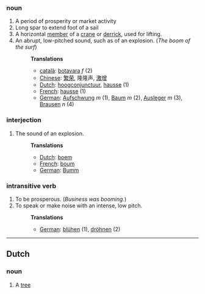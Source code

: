 === noun ===
#A period of prosperity or market activity
#Long spar to extend foot of a sail
#A horizontal [[member]] of a [[crane]] or [[derrick]], used for lifting.
#An abrupt, low-pitched sound, such as of an explosion. (''The boom of the surf'')
#:'''Translations'''
#:*[[català]]: [[botavara]] ''f'' (2) 
#:*[[Chinese]]: [[繁荣]], 隆隆声, [[激增]]
#:*[[Dutch]]: [[hoogconjunctuur]], [[hausse]] (1)
#:*[[French]]: [[hausse]] (1)
#:*[[German]]: [[Aufschwung]] ''m'' (1), [[Baum]] ''m'' (2), [[Ausleger]] ''m'' (3), [[Brausen]] ''n'' (4)

=== interjection ===
#The sound of an explosion.
#:'''Translations'''
#:*[[Dutch]]: [[boem]]
#:*[[French]]: [[boum]]
#:*[[German]]: [[Bumm]]

=== intransitive verb ===
#To be prosperous.  (''Business was booming.'')
#To speak or make noise with an intense, low pitch. 
#:'''Translations'''
#:*[[German]]: [[blühen]] (1), [[dröhnen]] (2)

----
==Dutch ==
===noun===
#A [[tree]]